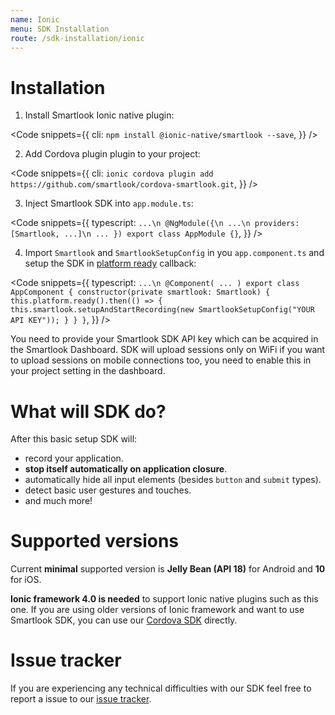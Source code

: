 ```yaml
---
name: Ionic
menu: SDK Installation
route: /sdk-installation/ionic
---
```


# Installation

1. Install Smartlook Ionic native plugin:

<Code
  snippets={{
    cli: `
npm install @ionic-native/smartlook --save
`,
  }}
/>

2. Add Cordova plugin plugin to your project:

<Code
  snippets={{
    cli: `
ionic cordova plugin add https://github.com/smartlook/cordova-smartlook.git
`,
  }}
/>

3. Inject Smartlook SDK into `app.module.ts`:

<Code
  snippets={{
      typescript: `
...\n
@NgModule({\n
    ...\n
    providers: [Smartlook, ...]\n
    ...
})
export class AppModule {}
      `,
  }}
/>

4. Import `Smartlook` and `SmartlookSetupConfig` in you `app.component.ts` and setup the SDK in [platform ready](https://ionicframework.com/docs/v3/api/platform/Platform/#ready) callback:

<Code
  snippets={{
      typescript: `
...\n
@Component( ... )
export class AppComponent {
    constructor(private smartlook: Smartlook) {
        this.platform.ready().then(() => {
            this.smartlook.setupAndStartRecording(new SmartlookSetupConfig("YOUR API KEY"));
        }
    }
}
      `,
  }}
/>

<Alert kind="important">
You need to provide your Smartlook SDK API key which can be acquired in the Smartlook Dashboard.
</Alert>

<Alert kind="note">
SDK will upload sessions only on WiFi if you want to upload sessions on mobile connections too, you need to enable this in your project setting in the dashboard.
</Alert>

# What will SDK do?

After this basic setup SDK will:
* record your application.
* **stop itself automatically on application closure**.
* automatically hide all input elements (besides `button` and `submit` types).
* detect basic user gestures and touches.
* and much more!

# Supported versions
Current **minimal** supported version is **Jelly Bean (API 18)** for Android and **10** for iOS.

**Ionic framework 4.0 is needed** to support Ionic native plugins such as this one. 
If you are using older versions of Ionic framework and want to use Smartlook SDK, you can use our [Cordova SDK](/sdk-installation/cordova) directly.

# Issue tracker
If you are experiencing any technical difficulties with our SDK feel free to report a issue to our [issue tracker](https://github.com/smartlook/cordova-smartlook).

